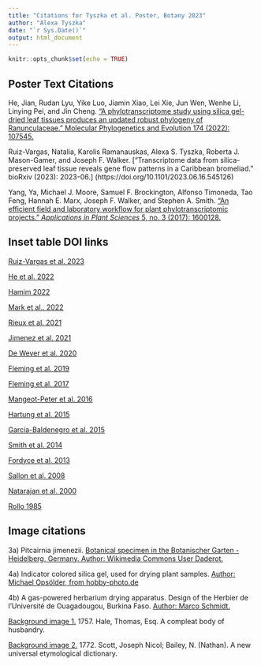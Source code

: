 ```yaml
---
title: "Citations for Tyszka et al. Poster, Botany 2023"
author: "Alexa Tyszka"
date: "`r Sys.Date()`"
output: html_document
---
```


```r
knitr::opts_chunk$set(echo = TRUE)
```

## Poster Text Citations
He, Jian, Rudan Lyu, Yike Luo, Jiamin Xiao, Lei Xie, Jun Wen, Wenhe Li, Linying Pei, and Jin Cheng. ["A phylotranscriptome study using silica gel-dried leaf tissues produces an updated robust phylogeny of Ranunculaceae." Molecular Phylogenetics and Evolution 174 (2022): 107545.](https://doi.org/10.1016/j.ympev.2022.107545)

Ruiz-Vargas, Natalia, Karolis Ramanauskas, Alexa S. Tyszka, Roberta J. Mason-Gamer, and Joseph F. Walker. ["Transcriptome data from silica-preserved leaf tissue reveals gene flow patterns in a Caribbean bromeliad." bioRxiv (2023): 2023-06.] (https://doi.org/10.1101/2023.06.16.545126)

Yang, Ya, Michael J. Moore, Samuel F. Brockington, Alfonso Timoneda, Tao Feng, Hannah E. Marx, Joseph F. Walker, and Stephen A. Smith. ["An efficient field and laboratory workflow for plant phylotranscriptomic projects." _Applications in Plant Sciences_ 5, no. 3 (2017): 1600128.](https://doi.org/10.3732%2Fapps.1600128)


## Inset table DOI links

[Ruiz-Vargas et al. 2023](https://doi.org/10.1101/2023.06.16.545126)

[He et al. 2022](https://doi.org/10.1016/j.ympev.2022.107545)

[Hamim 2022](https://doi.org/10.3389/fmicb.2022.930329)

[Mark et al.. 2022](https://doi.org/10.21203/rs.3.rs-2387388/v1 )

[Rieux et al. 2021](https://doi.org/10.1038/s41598-021-00518-w)

[Jimenez et al. 2021](https://doi.org/10.1016/j.mex.2021.101496)

[De Wever et al. 2020](https://doi.org/10.3389/fpls.2020.00992)

[Fleming et al. 2019](https://doi.org/10.1093/aob/mcy217)

[Fleming et al. 2017](https://doi.org/10.1093/jxb/erx100)

[Mangeot-Peter et al. 2016](https://doi.org/10.3934/molsci.2016.4.560)

[Hartung et al. 2015](https://doi.org/10.1094/PHYTO-03-15-0064-R)

[García-Baldenegro et al. 2015](http://dx.doi.org/10.1016/j.ejbt.2015.01.002 )

[Smith et al. 2014](https://pubmed.ncbi.nlm.nih.gov/24499968/)

[Fordyce et al. 2013](https://doi.org/10.1371%2Fjournal.pone.0050961)

[Sallon et al. 2008](https://doi.org/10.1126%2Fscience.1153600)

[Natarajan et al. 2000](https://doi.org/10.2144/00296pf01)

[Rollo 1985](https://doi.org/10.1007/bf00252076)

## Image citations

3a) Pitcairnia jimenezii. [Botanical specimen in the Botanischer Garten - Heidelberg, Germany. Author: Wikimedia Commons User	Daderot.](https://en.wikipedia.org/wiki/File:Pitcairnia_jimenezii_-_Botanischer_Garten_-_Heidelberg,_Germany_-_DSC01232.jpg)

4a) Indicator colored silica gel, used for drying plant samples. [Author: Michael Opsölder, from hobby-photo.de](https://commons.wikimedia.org/wiki/File:SilicaGelOrange.jpg)

4b) A gas-powered herbarium drying apparatus. Design of the Herbier de l'Université de Ouagadougou, Burkina Faso. [Author: 	Marco Schmidt.](https://commons.wikimedia.org/wiki/File:Drying_herbarium_specimens.jpg)

[Background image 1.](https://commons.wikimedia.org/wiki/File:A_compleat_body_of_husbandry_Fleuron_T127634-11.png) 1757. Hale, Thomas, Esq. A compleat body of husbandry. 

[Background image 2.](https://commons.wikimedia.org/wiki/File:A_new_universal_etymological_dictionary-_-_Originally_compiled_by_N_Fleuron_T087978-1.png) 1772. Scott, Joseph Nicol; Bailey, N. (Nathan). A new universal etymological dictionary.
